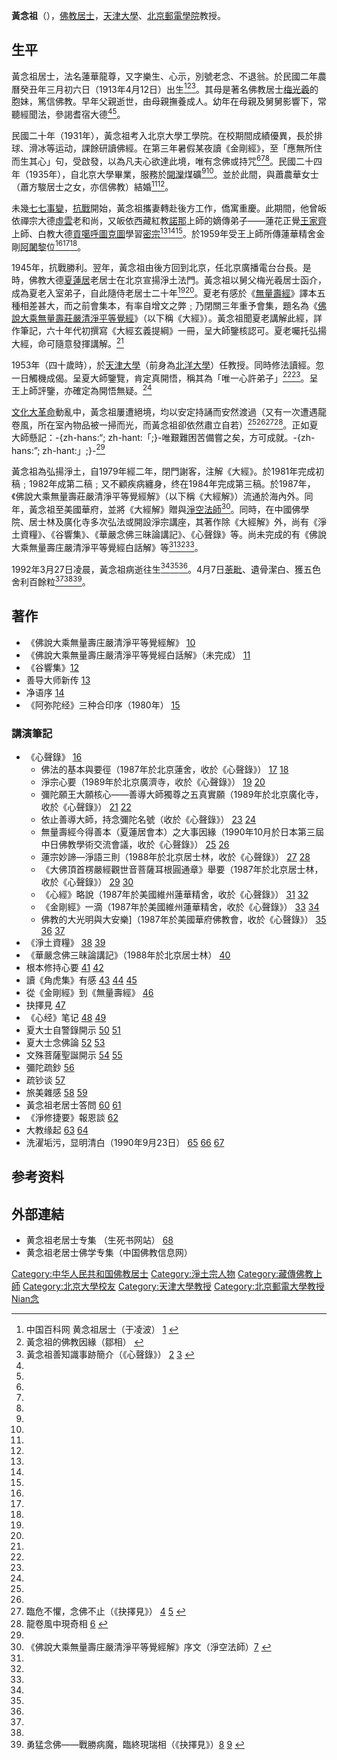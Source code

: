 {{distinguish|黃念祖 (台大教授)}}
{{citation style|time=2014-04-30T08:25:13+00:00}}
{{primarysources|time=2014-04-30T08:25:13+00:00}}
'''黃念祖'''（{{bd|1913年|4月12日|1992年|3月27日}}），[[佛教|佛教]][[居士|居士]]，[[天津大學|天津大學]]、[[北京郵電學院|北京郵電學院]]教授。

== 生平 ==
黃念祖居士，法名蓮華龍尊，又字樂生、心示，別號老念、不退翁。於民國二年農曆癸丑年三月初六日（1913年4月12日）出生<ref name="baike">中国百科网 黄念祖居士（于凌波） [http://www.chinabaike.com/article/baike/fj/rw/2008/200803301303564.html] {{Wayback|url=http://www.chinabaike.com/article/baike/fj/rw/2008/200803301303564.html |date=20150923202907 }}</ref><ref name="hk">黃念祖的佛教因緣（鄒相） {{cite web |url=http://www.hkbuddhist.org/magazine/599/599_21.html |title=存档副本 |accessdate=2014-04-22 |deadurl=yes |archiveurl=https://web.archive.org/web/20150924030643/http://www.hkbuddhist.org/magazine/599/599_21.html |archivedate=2015-09-24 }}</ref><ref name="xinsheng">黃念祖善知識事跡簡介（《心聲錄》） [http://www.fosss.org/JingTu/HuangNianZu/Other/hnzljssj.html] {{Wayback|url=http://www.fosss.org/JingTu/HuangNianZu/Other/hnzljssj.html |date=20171022220507 }} [http://www.amtb.org.tw/pdf/xinsheng.pdf] {{Wayback|url=http://www.amtb.org.tw/pdf/xinsheng.pdf |date=20161013135606 }}</ref>。其母是著名佛教居士[[梅光羲|梅光羲]]的胞妹，篤信佛教。早年父親逝世，由母親撫養成人。幼年在母親及舅舅影響下，常聽經聞法，參謁耆宿大德<ref name="baike"/><ref name="hk"/>。

民國二十年（1931年），黃念祖考入北京大學工學院。在校期間成績優異，長於排球、滑冰等运动，課餘研讀佛經。在第三年暑假某夜讀《金剛經》，至「應無所住而生其心」句，受啟發，以為凡夫心欲達此境，唯有念佛或持咒<ref name="baike"/><ref name="hk"/><ref name="xinsheng"/>。民國二十四年（1935年），自北京大學畢業，服務於[[開灤|開灤]]煤礦<ref name="hk" /><ref name="xinsheng"/>。並於此間，與蕭農華女士（蕭方駿居士之女，亦信佛教）結婚<ref name="baike" /><ref name="hk" />。

未幾[[七七事變|七七事變]]，[[中國抗日戰爭|抗戰]]開始，黃念祖攜妻轉赴後方工作，僑寓重慶。此期間，他曾皈依禪宗大德[[釋虛雲|虛雲]]老和尚，又皈依西藏紅教[[諾那呼圖克圖|諾那]]上師的嫡傳弟子——蓮花正覺[[王家齊|王家齊]]上師、白教大德[[第九世貢噶呼圖克圖|貢噶呼圖克圖]]學習[[密宗|密宗]]<ref name="baike" /><ref name="hk" /><ref name="xinsheng"/>。於1959年受王上師所傳蓮華精舍金剛[[阿闍黎|阿闍黎]]位<ref name="baike" /><ref name="hk" /><ref name="xinsheng"/>。

1945年，抗戰勝利。翌年，黃念祖由後方回到北京，任北京廣播電台台長。是時，佛教大德[[夏蓮居|夏蓮居]]老居士在北京宣揚淨土法門。黃念祖以舅父梅光羲居士函介，成為夏老入室弟子，自此隨侍老居士二十年<ref name="baike" /><ref name="hk" />。夏老有感於《[[無量壽經|無量壽經]]》譯本五種相差甚大，而之前會集本，有率自增文之弊﹔乃閉關三年重予會集，題名為《[[S:佛說大乘無量壽莊嚴清淨平等覺經|佛說大乘無量壽莊嚴清淨平等覺經]]》（以下稱《大經》）。黃念祖聞夏老講解此經，詳作筆記，六十年代初撰寫《大經玄義提綱》一冊，呈大師鑒核認可。夏老囑托弘揚大經，命可隨意發揮講解。<ref name="xinsheng" />

1953年（四十歲時），於[[天津大學|天津大學]]（前身為[[北洋大學|北洋大學]]）任教授。同時修法讀經。忽一日觸機成偈。呈夏大師鑒覽，肯定真開悟，稱其為「唯一心許弟子」<ref name="hk" /><ref name="xinsheng"/>。呈王上師評鑒，亦確定為開悟無疑。<ref name="hk" />

[[文化大革命|文化大革命]]動亂中，黃念祖屢遭絕境，均以安定持誦而安然渡過（又有一次遭遇龍卷風，所在室內物品被一掃而光，而黃念祖卻依然肅立自若）<ref name="hk"/><ref name="xinsheng"/><ref name="safety">臨危不懼，念佛不止（《抉擇見》） [http://www.fosss.org/JingTu/HuangNianZu/Other/lwbjnfbz.html] {{Wayback|url=http://www.fosss.org/JingTu/HuangNianZu/Other/lwbjnfbz.html |date=20160308040039 }} [http://book.bfnn.org/books3/2077.htm#a04] {{Wayback|url=http://book.bfnn.org/books3/2077.htm#a04 |date=20160826150143 }}</ref><ref name="tornado">龍卷風中現奇相 {{cite web |url=http://www.buddhism.com.cn/jingtu/wnz/sj/002.htm |title=存档副本 |accessdate=2014-04-16 |deadurl=yes |archiveurl=https://web.archive.org/web/20150716003321/http://www.buddhism.com.cn/jingtu/wnz/sj/002.htm |archivedate=2015-07-16 }} [http://www.fosss.org/JingTu/HuangNianZu/Other/ljf.html] {{Wayback|url=http://www.fosss.org/JingTu/HuangNianZu/Other/ljf.html |date=20160306102524 }}</ref>。正如夏大師懸記：-{zh-hans:“; zh-hant:「;}-唯艱難困苦備嘗之矣，方可成就。-{zh-hans:”; zh-hant:」;}-<ref name="baike"/>

黃念祖為弘揚淨土，自1979年經二年，閉門謝客，注解《大經》。於1981年完成初稿﹔1982年成第二稿﹔又不顧疾病纏身，终在1984年完成第三稿。於1987年，《佛說大乘無量壽莊嚴清淨平等覺經解》（以下稱《大經解》）流通於海內外。同年，黃念祖至美國華府，並將《大經解》贈與[[釋淨空|淨空法師]]<ref name="preface">《佛說大乘無量壽庄嚴清淨平等覺經解》序文（淨空法師）[http://book.bfnn.org/books/0780.htm#a02] {{Wayback|url=http://book.bfnn.org/books/0780.htm#a02 |date=20170515023410 }}</ref>。同時，在中國佛學院、居士林及廣化寺多次弘法或開設淨宗講座，其著作除《大經解》外，尚有《淨土資糧》、《谷響集》、《華嚴念佛三昧論講記》、《心聲錄》等。尚未完成的有《佛說大乘無量壽庄嚴清淨平等覺經白話解》等<ref name="baike" /><ref name="hk"/><ref name="xinsheng"/>。

1992年3月27日凌晨，黃念祖病逝往生<ref name="baike"/><ref name="hk"/><ref name="xinsheng"/>。4月7日[[火葬|荼毗]]、遺骨潔白、獲五色舍利百餘粒<ref name="baike" /><ref name="xinsheng" /><ref>勇猛念佛——戰勝病魔，臨終現瑞相（《抉擇見》）[http://www.fosss.org/JingTu/HuangNianZu/Other/ymnf.html] {{Wayback|url=http://www.fosss.org/JingTu/HuangNianZu/Other/ymnf.html |date=20160307073824 }} {{cite web |url=http://www.buddhism.com.cn/jingtu/wnz/sj/003.htm |title=存档副本 |accessdate=2014-04-16 |deadurl=yes |archiveurl=https://web.archive.org/web/20150716003326/http://www.buddhism.com.cn/jingtu/wnz/sj/003.htm |archivedate=2015-07-16 }} [http://book.bfnn.org/books3/2077.htm#a05] {{Wayback|url=http://book.bfnn.org/books3/2077.htm#a05 |date=20160826150143 }}</ref>。

== 著作 ==

* 《佛說大乘無量壽庄嚴清淨平等覺經解》 [http://www.amtb.org.tw/pdf/HZ02-36-03.pdf] {{Wayback|url=http://www.amtb.org.tw/pdf/HZ02-36-03.pdf |date=20190712205400 }}
* 《佛說大乘無量壽庄嚴清淨平等覺經白話解》（未完成） [http://book.bfnn.org/books/0110.htm] {{Wayback|url=http://book.bfnn.org/books/0110.htm |date=20210422063702 }}
* 《谷響集》[http://book.bfnn.org/books/0104.htm] {{Wayback|url=http://book.bfnn.org/books/0104.htm |date=20190910230024 }}
* 善导大师新传 [https://web.archive.org/web/20130903132852/http://www.amtf.cn/other/sddsxz.htm]
* 净语序 [http://www.fosss.org/JingTu/HuangNianZu/Other/jyx.html] {{Wayback|url=http://www.fosss.org/JingTu/HuangNianZu/Other/jyx.html |date=20160310034541 }}
* 《阿弥陀经》三种合印序（1980年） [http://www.fosss.org/JingTu/HuangNianZu/Other/amtjx.html] {{Wayback|url=http://www.fosss.org/JingTu/HuangNianZu/Other/amtjx.html |date=20160308070355 }}

=== 講演筆記 ===

* 《心聲錄》 [http://www.amtb.org.tw/pdf/xinsheng.pdf] {{Wayback|url=http://www.amtb.org.tw/pdf/xinsheng.pdf |date=20161013135606 }}
** 佛法的基本與要徑（1987年於北京蓮舍，收於《心聲錄》） [http://www.fosss.org/JingTu/HuangNianZu/XinShengLu/xsl01.html] {{Wayback|url=http://www.fosss.org/JingTu/HuangNianZu/XinShengLu/xsl01.html |date=20160308211514 }} [http://book.bfnn.org/books/0102.htm] {{Wayback|url=http://book.bfnn.org/books/0102.htm |date=20170706143137 }}
** 淨宗心要（1989年於北京廣濟寺，收於《心聲錄》） [http://www.fosss.org/JingTu/HuangNianZu/XinShengLu/xsl02.html] {{Wayback|url=http://www.fosss.org/JingTu/HuangNianZu/XinShengLu/xsl02.html |date=20160306042205 }} [http://book.bfnn.org/books/0101.htm] {{Wayback|url=http://book.bfnn.org/books/0101.htm |date=20190909124224 }}
** 彌陀願王大願核心——善導大師獨尊之五真實願（1989年於北京廣化寺，收於《心聲錄》） [http://www.fosss.org/JingTu/HuangNianZu/XinShengLu/xsl03.html] {{Wayback|url=http://www.fosss.org/JingTu/HuangNianZu/XinShengLu/xsl03.html |date=20160306104523 }} [http://big5.xuefo.net/nr/article19/192531.html] {{Wayback|url=http://big5.xuefo.net/nr/article19/192531.html |date=20160305210848 }}
** 依止善導大師，持念彌陀名號（收於《心聲錄》） [http://www.fosss.org/JingTu/HuangNianZu/XinShengLu/xsl04.html] {{Wayback|url=http://www.fosss.org/JingTu/HuangNianZu/XinShengLu/xsl04.html |date=20160306083446 }} [http://www.xuefo.net/nr/article19/192739.html] {{Wayback|url=http://www.xuefo.net/nr/article19/192739.html |date=20160305221325 }}
** 無量壽經今得善本（夏蓮居會本）之大事因緣（1990年10月於日本第三屆中日佛教學術交流會議，收於《心聲錄》） [http://www.fosss.org/JingTu/HuangNianZu/XinShengLu/xsl05.html] {{Wayback|url=http://www.fosss.org/JingTu/HuangNianZu/XinShengLu/xsl05.html |date=20160306102639 }} [http://www.dizang.org/wj/hnz/p29.htm] {{Wayback|url=http://www.dizang.org/wj/hnz/p29.htm |date=20190829123630 }}
** 蓮宗妙諦—淨語三則（1988年於北京居士林，收於《心聲錄》） [http://www.fosss.org/JingTu/HuangNianZu/XinShengLu/xsl06.html] {{Wayback|url=http://www.fosss.org/JingTu/HuangNianZu/XinShengLu/xsl06.html |date=20160306102516 }} [http://book.bfnn.org/books/0108.htm] {{Wayback|url=http://book.bfnn.org/books/0108.htm |date=20161005014852 }}
** 《大佛頂首楞嚴經觀世音菩薩耳根圓通章》舉要（1987年於北京居士林，收於《心聲錄》） [http://www.fosss.org/JingTu/HuangNianZu/XinShengLu/xsl07.htm]{{dead link|date=2018年5月 |bot=InternetArchiveBot |fix-attempted=yes }} [http://book.bfnn.org/books/0100.htm] {{Wayback|url=http://book.bfnn.org/books/0100.htm |date=20210413154207 }}
** 《心經》略說（1987年於美國維州蓮華精舍，收於《心聲錄》） [http://www.fosss.org/JingTu/HuangNianZu/XinShengLu/xsl08.html] {{Wayback|url=http://www.fosss.org/JingTu/HuangNianZu/XinShengLu/xsl08.html |date=20160306023853 }} [http://book.bfnn.org/books/0095.htm] {{Wayback|url=http://book.bfnn.org/books/0095.htm |date=20210427014709 }}
** 《金剛經》一滴（1987年於美國維州蓮華精舍，收於《心聲錄》） [http://www.fosss.org/JingTu/HuangNianZu/XinShengLu/xsl09.html] {{Wayback|url=http://www.fosss.org/JingTu/HuangNianZu/XinShengLu/xsl09.html |date=20160307012648 }} [http://book.bfnn.org/books/0043.htm] {{Wayback|url=http://book.bfnn.org/books/0043.htm |date=20160304194231 }}
** 佛教的大光明與大安樂]（1987年於美國華府佛教會，收於《心聲錄》） [http://www.fosss.org/JingTu/HuangNianZu/XinShengLu/xsl10.html] {{Wayback|url=http://www.fosss.org/JingTu/HuangNianZu/XinShengLu/xsl10.html |date=20160310025401 }} [http://book.bfnn.org/books/0106.htm] {{Wayback|url=http://book.bfnn.org/books/0106.htm |date=20210315132117 }} [http://www.dizang.org/wj/hnz/p18.htm] {{Wayback|url=http://www.dizang.org/wj/hnz/p18.htm |date=20190909221334 }}
* 《淨土資糧》 [http://book.bfnn.org/books/0107.htm] {{Wayback|url=http://book.bfnn.org/books/0107.htm |date=20190910230752 }} [http://www.dizang.org/wj/hnz/p24.htm] {{Wayback|url=http://www.dizang.org/wj/hnz/p24.htm |date=20190924210659 }}
* 《華嚴念佛三昧論講記》（1988年於北京居士林） [http://book.bfnn.org/books/0099.htm] {{Wayback|url=http://book.bfnn.org/books/0099.htm |date=20210503144353 }}
* 根本修持心要 [http://big5.xuefo.net/nr/article19/194421.html] {{Wayback|url=http://big5.xuefo.net/nr/article19/194421.html |date=20160305114749 }} [http://www.dizang.org/wj/hnz/p14.htm] {{Wayback|url=http://www.dizang.org/wj/hnz/p14.htm |date=20190829124827 }}
* 讀《角虎集》有感 [http://book.bfnn.org/books/0105.htm] {{Wayback|url=http://book.bfnn.org/books/0105.htm |date=20160304105946 }} [http://www.fosss.org/JingTu/HuangNianZu/Other/djhjyg.html] {{Wayback|url=http://www.fosss.org/JingTu/HuangNianZu/Other/djhjyg.html |date=20160306104449 }} [http://www.dizang.org/wj/hnz/p11.htm] {{Wayback|url=http://www.dizang.org/wj/hnz/p11.htm |date=20190924214636 }}
* 從《金剛經》到《無量壽經》 [http://book.bfnn.org/books/0109.htm] {{Wayback|url=http://book.bfnn.org/books/0109.htm |date=20210421201910 }}
* 抉擇見 [http://book.bfnn.org/books3/2077.htm] {{Wayback|url=http://book.bfnn.org/books3/2077.htm |date=20160826150143 }}
* 《心经》笔记 [http://www.fosss.org/JingTu/HuangNianZu/Other/xj.html] {{Wayback|url=http://www.fosss.org/JingTu/HuangNianZu/Other/xj.html |date=20160306042156 }} [https://web.archive.org/web/20150716003337/http://www.buddhism.com.cn/jingtu/wnz/xjbj.htm]
* 夏大士自警錄開示 [http://big5.xuefo.net/nr/article3/33773.html] {{Wayback|url=http://big5.xuefo.net/nr/article3/33773.html |date=20140416190022 }} [http://www.dizang.org/wj/hnz/p13.htm] {{Wayback|url=http://www.dizang.org/wj/hnz/p13.htm |date=20190907152245 }}
* 夏大士念佛論 [http://big5.xuefo.net/nr/article1/7320.html] {{Wayback|url=http://big5.xuefo.net/nr/article1/7320.html |date=20160305053955 }} [http://www.dizang.org/wj/hnz/p15.htm] {{Wayback|url=http://www.dizang.org/wj/hnz/p15.htm |date=20190923205928 }}
* 文殊菩薩聖誕開示 [http://big5.xuefo.net/nr/article5/45093.html] {{Wayback|url=http://big5.xuefo.net/nr/article5/45093.html |date=20140416190020 }} [http://www.dizang.org/wj/hnz/p12.htm] {{Wayback|url=http://www.dizang.org/wj/hnz/p12.htm |date=20190917020607 }}
* 彌陀疏鈔 [http://www.dizang.org/wj/hnz/p16.htm] {{Wayback|url=http://www.dizang.org/wj/hnz/p16.htm |date=20190928052255 }}
* 疏钞谈 [http://www.fosss.org/JingTu/HuangNianZu/Other/sct.html] {{Wayback|url=http://www.fosss.org/JingTu/HuangNianZu/Other/sct.html |date=20160307142715 }}
* 旅美雜感 [http://book.bfnn.org/books/0103.htm] {{Wayback|url=http://book.bfnn.org/books/0103.htm |date=20160304112200 }} [http://www.fosss.org/JingTu/HuangNianZu/Other/fmzt.html] {{Wayback|url=http://www.fosss.org/JingTu/HuangNianZu/Other/fmzt.html |date=20170716022515 }}
* 黃念祖老居士答問 [http://book.bfnn.org/books/0237.htm] {{Wayback|url=http://book.bfnn.org/books/0237.htm |date=20190921035353 }} [http://www.fosss.org/JingTu/HuangNianZu/Other/wd.html] {{Wayback|url=http://www.fosss.org/JingTu/HuangNianZu/Other/wd.html |date=20160308061916 }}
* 《淨修捷要》報恩談 [http://www.dizang.org/wj/hnz/p31m.htm] {{Wayback|url=http://www.dizang.org/wj/hnz/p31m.htm |date=20190806072850 }}
* 大教缘起 [http://www.fosss.org/JingTu/HuangNianZu/Other/djyq.html] {{Wayback|url=http://www.fosss.org/JingTu/HuangNianZu/Other/djyq.html |date=20160306042017 }} [https://web.archive.org/web/20140416215838/http://www.buddhism.com.cn/jingtu/wnz/djyq.htm]
* 洗濯垢污，显明清白（1990年9月23日） [http://www.fosss.org/JingTu/HuangNianZu/Other/xzgwxmqb.html] {{Wayback|url=http://www.fosss.org/JingTu/HuangNianZu/Other/xzgwxmqb.html |date=20190305121714 }} [https://web.archive.org/web/20140416224748/http://www.buddhism.com.cn/jingtu/wnz/xzgwxmqb.htm] [http://www.dizang.org/wj/hnz/p10.htm] {{Wayback|url=http://www.dizang.org/wj/hnz/p10.htm |date=20190829131206 }}

== 参考资料 ==
{{refbegin}}
{{reflist}}
{{refend}}

== 外部連結 ==

* 黄念祖老居士专集 （生死书网站） [http://www.fosss.org/JingTu/HuangNianZu/] {{Wayback|url=http://www.fosss.org/JingTu/HuangNianZu/ |date=20200930014152 }}
* 黄念祖老居士佛学专集（中国佛教信息网） [https://web.archive.org/web/20140310115336/http://www.buddhism.com.cn/jingtu/wlzj.htm ]

[[Category:中华人民共和国佛教居士|Category:中华人民共和国佛教居士]]
[[Category:淨土宗人物|Category:淨土宗人物]]
[[Category:藏傳佛教上師|Category:藏傳佛教上師]]
[[Category:北京大學校友|Category:北京大學校友]]
[[Category:天津大學教授|Category:天津大學教授]]
[[Category:北京郵電大學教授|Category:北京郵電大學教授]]
[[Category:黃姓|Nian念]]